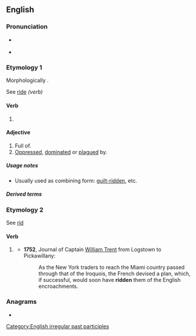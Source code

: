 {{also|-ridden}}
==English==

===Pronunciation===
* {{a|UK|US}} {{IPA|en|/ˈɹɪdn̩/|[ˈɹɪdn̩]|[ˈɹɪd̚n̩]}}
* {{rhymes|en|ɪdən|s=2}}

===Etymology 1===
Morphologically {{suffix|en|ride|en}}.

See [[ride#Verb|ride]] ''(verb)''

====Verb====
{{head|en|verb form}}

# {{past participle of|en|ride|nocat=1}}

====Adjective====
{{en-adj}}

# Full of.
# [[oppress|Oppressed]], [[dominate|dominated]] or [[plague|plagued]] by.

=====Usage notes=====
* Usually used as combining form: [[guilt-ridden]], etc.

=====Derived terms=====
{{der4|en|title=Terms derived from ''ridden''
|angst-ridden
|bedridden
|book-ridden
|caste-ridden
|church-ridden
|cliché-ridden
|cloud-ridden
|conflict-ridden
|court-ridden
|crime-ridden
|crisis-ridden
|debt-ridden
|devil-ridden
|disease-ridden
|drudgery-ridden
|drug-ridden
|dust-ridden
|fever-ridden
|flea-ridden
|gout-ridden
|guilt-ridden
|hagridden
|louse-ridden
|memory-ridden
|money-ridden
|obstacle-ridden
|passion-ridden
|plague-ridden
|priest-ridden
|rat-ridden
|sleaze-ridden
|scandal-ridden
|scum-ridden
|sex-ridden
|sin-ridden
|slum-ridden
|sorrow-ridden
|storm-ridden
|strife-ridden
|violence-ridden
|war-ridden
|waste-ridden
|wormridden
}}

===Etymology 2===
See [[rid#Etymology_1|rid]]

====Verb====
{{head|en|verb form}}

# {{lb|en|archaic|rare|now|_|nonstandard}} {{past participle of|en|rid|nocat=1}}
#* '''1752''', Journal of Captain [[w:William Trent|William Trent]] from Logstown to Pickawillany:
#*: As the New York traders to reach the Miami country passed through that of the Iroquois, the French devised a plan, which, if successful, would soon have '''ridden''' them of the English encroachments.

===Anagrams===
* {{anagrams|en|a=ddeinr|Reddin|nidder|rinded}}

[[Category:English irregular past participles]]
